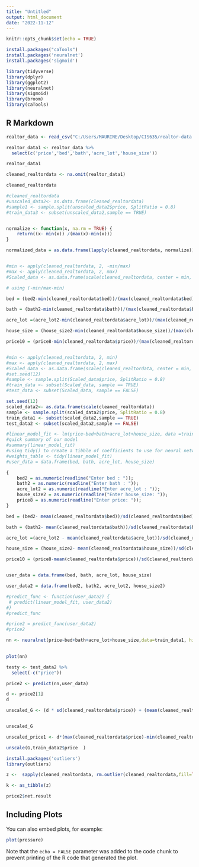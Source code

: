 ```yaml
---
title: "Untitled"
output: html_document
date: "2022-11-12"
---
```


```r
knitr::opts_chunk$set(echo = TRUE)
```

```r
install.packages("caTools")
install.packages('neuralnet')
install.packages('sigmoid')
```


```r

library(tidyverse)
library(dplyr)
library(ggplot2)
library(neuralnet)
library(sigmoid)
library(broom)
library(caTools)
```

## R Markdown


```r
realtor_data <- read_csv("C:/Users/MAURINE/Desktop/CIS635/realtor-data.csv")
```

```r
realtor_data1 <- realtor_data %>%
  select(c('price','bed','bath','acre_lot','house_size'))

realtor_data1
```

```r

cleaned_realtordata <- na.omit(realtor_data1)

cleaned_realtordata
```


```r
#cleaned_realtordata
#unscaled_data2<- as.data.frame(cleaned_realtordata)
#sample1 <- sample.split(unscaled_data2$price, SplitRatio = 0.8)
#train_data3 <- subset(unscaled_data2,sample == TRUE)


normalize <- function(x, na.rm = TRUE) {
    return((x- min(x)) /(max(x)-min(x)))
}

normalized_data = as.data.frame(lapply(cleaned_realtordata, normalize))


#min <- apply(cleaned_realtordata, 2, -min/max)
#max <- apply(cleaned_realtordata, 2, max)
#Scaled_data <- as.data.frame(scale(cleaned_realtordata, center = min, scale = max - min))

# using (-min/max-min)

bed = (bed2-min(cleaned_realtordata$bed))/(max(cleaned_realtordata$bed)-min(cleaned_realtordata$bed))

bath = (bath2-min(cleaned_realtordata$bath))/(max(cleaned_realtordata$bath)-min(cleaned_realtordata$bath))

acre_lot =(acre_lot2-min(cleaned_realtordata$acre_lot))/(max(cleaned_realtordata$acre_lot)-min(cleaned_realtordata$acre_lot))

house_size = (house_size2-min(cleaned_realtordata$house_size))/(max(cleaned_realtordata$house_size)-min(cleaned_realtordata$house_size))

price10 = (price8-min(cleaned_realtordata$price))/(max(cleaned_realtordata$price)-min(cleaned_realtordata$price))



```

```r
#min <- apply(cleaned_realtordata, 2, min)
#max <- apply(cleaned_realtordata, 2, max)
#Scaled_data <- as.data.frame(scale(cleaned_realtordata, center = min, scale = max - min))
#set.seed(12)
#sample <- sample.split(Scaled_data$price, SplitRatio = 0.8)
#train_data <- subset(Scaled_data, sample == TRUE)
#test_data <- subset(Scaled_data, sample == FALSE)
```


```r
set.seed(12)
scaled_data2<- as.data.frame(scale(cleaned_realtordata))
sample <- sample.split(scaled_data2$price, SplitRatio = 0.8)
train_data1 <- subset(scaled_data2,sample == TRUE)
test_data2 <- subset(scaled_data2,sample == FALSE)

```



```r
#linear_model_fit <- lm(price~bed+bath+acre_lot+house_size, data =train_data3 )
#quick summary of our model
#summary(linear_model_fit)
#using tidy() to create a tibble of coefficients to use for neural network weights later
#weights_table <- tidy(linear_model_fit)
#user_data = data.frame(bed, bath, acre_lot, house_size)
```


```r
{
    bed2 = as.numeric(readline("Enter bed : "));
    bath2 = as.numeric(readline("Enter bath : "));
    acre_lot2 = as.numeric(readline("Enter acre_lot : "));
    house_size2 = as.numeric(readline("Enter house_size: "));
    price8 = as.numeric(readline("Enter price: "));
}

bed = (bed2- mean(cleaned_realtordata$bed))/sd(cleaned_realtordata$bed)

bath = (bath2- mean(cleaned_realtordata$bath))/sd(cleaned_realtordata$bath)

acre_lot =(acre_lot2 - mean(cleaned_realtordata$acre_lot))/sd(cleaned_realtordata$acre_lot)

house_size = (house_size2- mean(cleaned_realtordata$house_size))/sd(cleaned_realtordata$house_size)

price10 = (price8-mean(cleaned_realtordata$price))/sd(cleaned_realtordata$price)


user_data = data.frame(bed, bath, acre_lot, house_size)

user_data2 = data.frame(bed2, bath2, acre_lot2, house_size2)
```


```r
#predict_func <- function(user_data2) {
 # predict(linear_model_fit, user_data2)
#}
#predict_func

```

```r
#price2 = predict_func(user_data2)
#price2
```


```r
nn <- neuralnet(price~bed+bath+acre_lot+house_size,data=train_data1, hidden=3, threshold=0.01,linear.output=TRUE)
            
```

```r
plot(nn)

```


```r
testy <- test_data2 %>%
  select(-c("price"))
```



```r
price2 <- predict(nn,user_data)

d <- price2[1]  
d
```

```r
unscaled_G <- (d * sd(cleaned_realtordata$price)) + (mean(cleaned_realtordata$price)) 


unscaled_G
```





```r

unscaled_price1 <- d*(max(cleaned_realtordata$price)-min(cleaned_realtordata$price))+min(cleaned_realtordata$price)

```


```r
unscale(G,train_data2$price  )
```


```r
install.packages('outliers')
library(outliers)
```


```r
z <-  sapply(cleaned_realtordata, rm.outlier(cleaned_realtordata,fill=TRUE))

k <- as_tibble(z)
```



```r
price2$net.result

```









## Including Plots

You can also embed plots, for example:

```r
plot(pressure)
```

Note that the `echo = FALSE` parameter was added to the code chunk to prevent printing of the R code that generated the plot.
